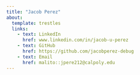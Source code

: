 ```yaml
---
title: "Jacob Perez"
about:
  template: trestles
  links: 
    - text: LinkedIn
      href: www.linkedin.com/in/jacob-u-perez
    - text: GitHub
      href: https://github.com/jacobperez-debug
    - text: Email
      href: malito::jpere212@calpoly.edu
---
```






